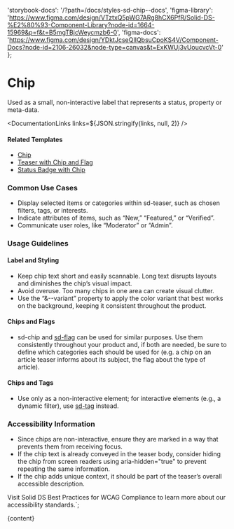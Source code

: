

  'storybook-docs': '/?path=/docs/styles-sd-chip--docs',
  'figma-library':
    'https://www.figma.com/design/VTztxQ5pWG7ARg8hCX6PfR/Solid-DS-%E2%80%93-Component-Library?node-id=1664-15969&p=f&t=B5mgTBjcWeycmzb6-0',
  'figma-docs':
    'https://www.figma.com/design/YDktJcseQIIQbsuCpoKS4V/Component-Docs?node-id=2106-26032&node-type=canvas&t=ExKWUj3vUoucvcVt-0'
};

# Chip

Used as a small, non-interactive label that represents a status, property or meta-data.

<DefaultStory />

<DocumentationLinks links=${JSON.stringify(links, null, 2)} />

#### Related Templates

- [Chip](/?path=/docs/templates-chip--docs)
- [Teaser with Chip and Flag](/?path=/docs/templates-teaser--docs#teaser-with-chip-and-flag)
- [Status Badge with Chip](/?path=/docs/templates-status-badge--docs)

### Common Use Cases

- Display selected items or categories within sd-teaser, such as chosen filters, tags, or interests.
- Indicate attributes of items, such as “New,” “Featured,” or “Verified”.
- Communicate user roles, like “Moderator” or “Admin”.

### Usage Guidelines

#### Label and Styling

- Keep chip text short and easily scannable. Long text disrupts layouts and diminishes the chip’s visual impact.
- Avoid overuse. Too many chips in one area can create visual clutter.
- Use the “&--variant” property to apply the color variant that best works on the background, keeping it consistent throughout the product.

#### Chips and Flags

- sd-chip and [sd-flag](/?path=/docs/styles-sd-flag--docs) can be used for similar purposes. Use them consistently throughout your product and, if both are needed, be sure to define which categories each should be used for (e.g. a chip on an article teaser informs about its subject, the flag about the type of article).

#### Chips and Tags

- Use only as a non-interactive element; for interactive elements (e.g., a dynamic filter), use [sd-tag](/?path=/docs/styles-sd-tag--docs) instead.

### Accessibility Information

- Since chips are non-interactive, ensure they are marked in a way that prevents them from receiving focus.
- If the chip text is already conveyed in the teaser body, consider hiding the chip from screen readers using aria-hidden="true" to prevent repeating the same information.
- If the chip adds unique context, it should be part of the teaser’s overall accessible description.

Visit <sd-link href="https://www.figma.com/design/YDktJcseQIIQbsuCpoKS4V/Component-Docs?node-id=10708-5011&t=Z1FxSGWkmXG5r5sw-4" target="_blank">Solid DS Best Practices for WCAG Compliance</sd-link> to learn more about our accessibility standards.`;

<Meta title="Styles/sd-chip/Overview" />

<OverviewFormatter story={SdChipStories.Default}>{content}</OverviewFormatter>

